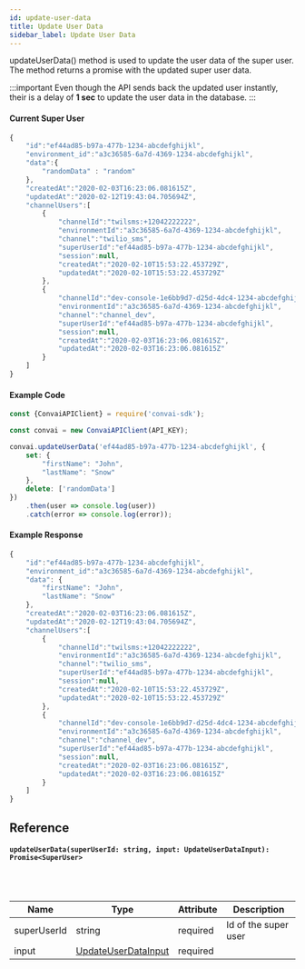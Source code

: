 ```yaml
---
id: update-user-data
title: Update User Data
sidebar_label: Update User Data
---
```


updateUserData() method is used to update the user data of the super user. The method returns a promise with the updated super user data.

:::important
Even though the API sends back the updated user instantly, their is a delay of **1 sec** to update the user data in the database.
:::

#### Current Super User

```js
{
    "id":"ef44ad85-b97a-477b-1234-abcdefghijkl",
    "environment_id":"a3c36585-6a7d-4369-1234-abcdefghijkl",
    "data":{
        "randomData" : "random"
    },
    "createdAt":"2020-02-03T16:23:06.081615Z",
    "updatedAt":"2020-02-12T19:43:04.705694Z",
    "channelUsers":[
        {
            "channelId":"twilsms:+12042222222",
            "environmentId":"a3c36585-6a7d-4369-1234-abcdefghijkl",
            "channel":"twilio_sms",
            "superUserId":"ef44ad85-b97a-477b-1234-abcdefghijkl",
            "session":null,
            "createdAt":"2020-02-10T15:53:22.453729Z",
            "updatedAt":"2020-02-10T15:53:22.453729Z"
        },
        {
            "channelId":"dev-console-1e6bb9d7-d25d-4dc4-1234-abcdefghijkl",
            "environmentId":"a3c36585-6a7d-4369-1234-abcdefghijkl",
            "channel":"channel_dev",
            "superUserId":"ef44ad85-b97a-477b-1234-abcdefghijkl",
            "session":null,
            "createdAt":"2020-02-03T16:23:06.081615Z",
            "updatedAt":"2020-02-03T16:23:06.081615Z"
        }
    ]
}
```

#### Example Code

```js
const {ConvaiAPIClient} = require('convai-sdk');

const convai = new ConvaiAPIClient(API_KEY);

convai.updateUserData('ef44ad85-b97a-477b-1234-abcdefghijkl', {
    set: {
        "firstName": "John",
        "lastName": "Snow"
    },
    delete: ['randomData']
})
    .then(user => console.log(user))
    .catch(error => console.log(error));
```

#### Example Response

```js
{
    "id":"ef44ad85-b97a-477b-1234-abcdefghijkl",
    "environment_id":"a3c36585-6a7d-4369-1234-abcdefghijkl",
    "data": {
        "firstName": "John",
        "lastName": "Snow"
    },
    "createdAt":"2020-02-03T16:23:06.081615Z",
    "updatedAt":"2020-02-12T19:43:04.705694Z",
    "channelUsers":[
        {
            "channelId":"twilsms:+12042222222",
            "environmentId":"a3c36585-6a7d-4369-1234-abcdefghijkl",
            "channel":"twilio_sms",
            "superUserId":"ef44ad85-b97a-477b-1234-abcdefghijkl",
            "session":null,
            "createdAt":"2020-02-10T15:53:22.453729Z",
            "updatedAt":"2020-02-10T15:53:22.453729Z"
        },
        {
            "channelId":"dev-console-1e6bb9d7-d25d-4dc4-1234-abcdefghijkl",
            "environmentId":"a3c36585-6a7d-4369-1234-abcdefghijkl",
            "channel":"channel_dev",
            "superUserId":"ef44ad85-b97a-477b-1234-abcdefghijkl",
            "session":null,
            "createdAt":"2020-02-03T16:23:06.081615Z",
            "updatedAt":"2020-02-03T16:23:06.081615Z"
        }
    ]
}
```

## Reference

#### ```updateUserData(superUserId: string, input: UpdateUserDataInput): Promise<SuperUser>```
<br></br>

| Name        | Type                                                    | Attribute | Description          |
| ----------- | ------------------------------------------------------- | --------- | -------------------- |
| superUserId | string                                                  | required  | Id of the super user |
| input       | [UpdateUserDataInput](../models/update-user-input-data.mdx) | required  |                      |
